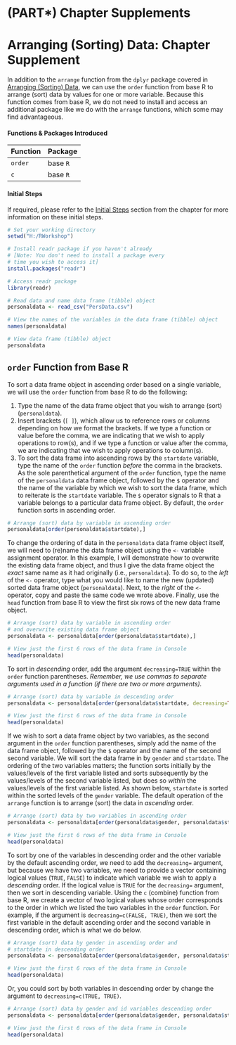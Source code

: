 # (PART\*) Chapter Supplements {-} 

# Arranging (Sorting) Data: Chapter Supplement {.unnumbered #arrange_supplement}

In addition to the `arrange` function from the `dplyr` package covered in [Arranging (Sorting) Data](#arrange), we can use the `order` function from base R to arrange (sort) data by values for one or more variable. Because this function comes from base R, we do not need to install and access an additional package like we do with the `arrange` functions, which some may find advantageous. 

#### Functions & Packages Introduced {.unnumbered}

Function           | Package
------------------ | ------------------
`order`            | base `R`
`c`                | base `R`

#### Initial Steps {.unnumbered #initsteps_arrange_supp}

If required, please refer to the [Initial Steps](#initsteps_arrange) section from the chapter for more information on these initial steps.

```r
# Set your working directory
setwd("H:/RWorkshop")
```
```r
# Install readr package if you haven't already
# [Note: You don't need to install a package every 
# time you wish to access it]
install.packages("readr")
```
```r
# Access readr package
library(readr)

# Read data and name data frame (tibble) object
personaldata <- read_csv("PersData.csv")

# View the names of the variables in the data frame (tibble) object
names(personaldata)
```
```r
# View data frame (tibble) object
personaldata
```

## `order` Function from Base R {.unnumbered #arrange_supp}
  
To sort a data frame object in ascending order based on a single variable, we will use the `order` function from base R to do the following:

1. Type the name of the data frame object that you wish to arrange (sort) (`personaldata`). 
2. Insert brackets (`[ ]`), which allow us to reference rows or columns depending on how we format the brackets. If we type a function or value before the comma, we are indicating that we wish to apply operations to row(s), and if we type a function or value after the comma, we are indicating that we wish to apply operations to column(s). 
3. To sort the data frame into ascending rows by the `startdate` variable, type the name of the `order` function *before* the comma in the brackets. As the sole parenthetical argument of the `order` function, type the name of the `personaldata` data frame object, followed by the `$` operator and the name of the variable by which we wish to sort the data frame, which to reiterate is the `startdate` variable. The `$` operator signals to R that a variable belongs to a particular data frame object. By default, the `order` function sorts in ascending order.

```r
# Arrange (sort) data by variable in ascending order 
personaldata[order(personaldata$startdate),]
```

To change the ordering of data in the `personaldata` data frame object itself, we will need to (re)name the data frame object using the `<-` variable assignment operator. In this example, I will demonstrate how to overwrite the existing data frame object, and thus I give the data frame object the *exact* same name as it had originally (i.e., `personaldata`). To do so, to the *left* of the `<-` operator, type what you would like to name the new (updated) sorted data frame object (`personaldata`). Next, to the *right* of the `<-` operator, copy and paste the same code we wrote above. Finally, use the `head` function from base R to view the first six rows of the new data frame object.

```r
# Arrange (sort) data by variable in ascending order 
# and overwrite existing data frame object
personaldata <- personaldata[order(personaldata$startdate),]

# View just the first 6 rows of the data frame in Console
head(personaldata)
```

To sort in *descending* order, add the argument `decreasing=TRUE` within the `order` function parentheses. *Remember, we use commas to separate arguments used in a function (if there are two or more arguments).*

```r
# Arrange (sort) data by variable in descending order
personaldata <- personaldata[order(personaldata$startdate, decreasing=TRUE),]

# View just the first 6 rows of the data frame in Console
head(personaldata)
```

If we wish to sort a data frame object by two variables, as the second argument in the `order` function parentheses, simply add the name of the data frame object, followed by the `$` operator and the name of the second second variable. We will sort the data frame in by `gender` and `startdate`. The ordering of the two variables matters; the function sorts initially by the values/levels of the first variable listed and sorts subsequently by the values/levels of the second variable listed, but does so *within* the values/levels of the first variable listed. As shown below, `startdate` is sorted within the sorted levels of the `gender` variable. The default operation of the `arrange` function is to arrange (sort) the data in *ascending* order.

```r
# Arrange (sort) data by two variables in ascending order
personaldata <- personaldata[order(personaldata$gender, personaldata$startdate),]

# View just the first 6 rows of the data frame in Console
head(personaldata)
```

To sort by one of the variables in descending order and the other variable by the default ascending order, we need to add the `decreasing=` argument, but because we have two variables, we need to provide a vector containing logical values (`TRUE`, `FALSE`) to indicate which variable we wish to apply a *descending* order. If the logical value is `TRUE` for the `decreasing=` argument, then we sort in descending variable. Using the `c` (combine) function from base R, we create a vector of two logical values whose order corresponds to the order in which we listed the two variables in the `order` function. For example, if the argument is `decreasing=c(FALSE, TRUE)`, then we sort the first variable in the default ascending order and the second variable in descending order, which is what we do below. 

```r
# Arrange (sort) data by gender in ascending order and 
# startdate in descending order
personaldata <- personaldata[order(personaldata$gender, personaldata$startdate, decreasing=c(FALSE, TRUE)),]

# View just the first 6 rows of the data frame in Console
head(personaldata)
```

Or, you could sort by both variables in descending order by change the argument to `decreasing=c(TRUE, TRUE)`.

```r
# Arrange (sort) data by gender and id variables descending order
personaldata <- personaldata[order(personaldata$gender, personaldata$startdate, decreasing=c(TRUE, TRUE)),]

# View just the first 6 rows of the data frame in Console
head(personaldata)
```